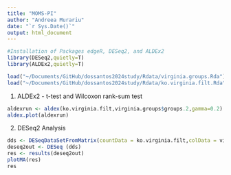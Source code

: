 ```yaml
---
title: "MOMS-PI"
author: "Andreea Murariu"
date: "`r Sys.Date()`"
output: html_document
---
```

```r
#Installation of Packages edgeR, DESeq2, and ALDEx2
library(DESeq2,quietly=T)
library(ALDEx2,quietly=T)

load("~/Documents/GitHub/dossantos2024study/Rdata/virginia.groups.Rda") #load Health v BV grouping vector for all 297 metatranscriptome samples
load("~/Documents/GitHub/dossantos2024study/Rdata/ko.virginia.filt.Rda") #load KO aggregated FILTERED feature table
```

1. ALDEx2 - t-test and Wilcoxon rank-sum test
```r
aldexrun <- aldex(ko.virginia.filt,virginia.groups$groups.2,gamma=0.2)
aldex.plot(aldexrun)
```


2. DESeq2 Analysis
```r
dds <- DESeqDataSetFromMatrix(countData = ko.virginia.filt,colData = virginia.groups$groups.2, design= ~condition)
deseq2out <- DESeq (dds)
res <- results(deseq2out)
plotMA(res)
res
```

